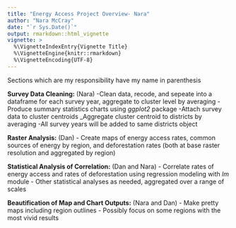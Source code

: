 ```yaml
---
title: "Energy Access Project Overview- Nara"
author: "Nara McCray"
date: "`r Sys.Date()`"
output: rmarkdown::html_vignette
vignette: >
  %\VignetteIndexEntry{Vignette Title}
  %\VignetteEngine{knitr::rmarkdown}
  %\VignetteEncoding{UTF-8}
---
```


Sections which are my responsibility have my name in parenthesis

**Survey Data Cleaning:** (Nara)
-Clean data, recode, and sepeate into a dataframe for each survey year, aggregate to cluster level by averaging
-Produce summary statistics charts using *ggplot2* package
-Attach survey data to cluster centroids
_Aggregate cluster centroid to districts by averaging
  -All survey years will be added to same districts object

**Raster Analysis:** (Dan)
- Create maps of energy access rates, common sources of energy by region, and deforestation rates (both at base raster resolution and aggregated by region)

**Statistical Analysis of Correlation:** (Dan and Nara)
- Correlate rates of energy access and rates of deforestation using regression modeling with *lm* module
- Other statistical analyses as needed, aggregated over a range of scales

**Beautification of Map and Chart Outputs:** (Nara and Dan)
- Make pretty maps including region outlines
- Possibly focus on some regions with the most vivid results
